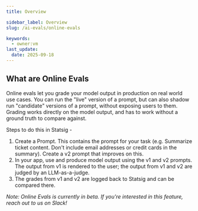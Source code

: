 ```yaml
---
title: Overview

sidebar_label: Overview
slug: /ai-evals/online-evals

keywords:
  - owner:vm
last_update:
  date: 2025-09-18
---
```


## What are Online Evals

Online evals let you grade your model output in production on real world use cases. You can run the "live" version of a prompt, but can also shadow run "candidate" versions of a prompt, without exposing users to them. Grading works directly on the model output, and has to work without a ground truth to compare against.

Steps to do this in Statsig -

1. Create a Prompt. This contains the prompt for your task (e.g. Summarize ticket content. Don't include email addresses or credit cards in the summary). Create a v2 prompt that improves on this.
2. In your app, use and produce model output using the v1 and v2 prompts. The output from v1 is rendered to the user; the output from v1 and v2 are judged by an LLM-as-a-judge.
3. The grades from v1 and v2 are logged back to Statsig and can be compared there.

_Note: Online Evals is currently in beta. If you're interested in this feature, reach out to us on Slack!_
